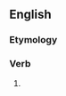 ==English==

===Etymology===
{{suffix|en|tremble|eth|nocat=1}}

===Verb===
{{head|en|verb form}}

# {{en-archaic third-person singular of|tremble}}